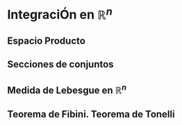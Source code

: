 # IntegraciÓn en $\mathbb{R}^{n}$

## Espacio Producto

## Secciones de conjuntos

## Medida de Lebesgue en $\mathbb{R}^{n}$

## Teorema de Fibini. Teorema de Tonelli
